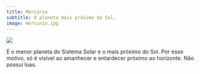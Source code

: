 ```yaml
---
title: Mercúrio
subtitle: O planeta mais próximo do Sol.
image: mercurio.jpg
---
```


![](mercurio.jpg)

É o menor planeta do Sistema Solar e o mais próximo do Sol. Por esse motivo, só é visível ao amanhecer e entardecer próximo ao horizonte. Não possui luas.